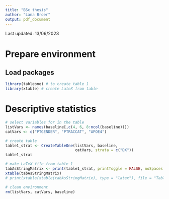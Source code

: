 ```yaml
---
title: "BSc thesis"
author: "Lana Broer"
output: pdf_document
---
```

Last updated: 13/06/2023


# Prepare environment 

## Load packages

```r
library(tableone) # to create table 1
library(xtable) # create LateX from table 
```


# Descriptive statistics 

```r
# select variables for in the table 
listVars <- names(baseline[,c(4, 6, 8:ncol(baseline))])
catVars <- c("PTGENDER", "PTRACCAT", "APOE4")

# create table 
table1_strat <- CreateTableOne(listVars, baseline, 
                               catVars, strata = c("DX"))
table1_strat

# make LaTeX file from table 1 
tabAsStringMatrix <- print(table1_strat, printToggle = FALSE, noSpaces = TRUE)
xtable(tabAsStringMatrix)
# print(xtable(xtable(tabAsStringMatrix), type = "latex"), file = "Table1.tex")

# clean environment
rm(listVars, catVars, baseline)
```
